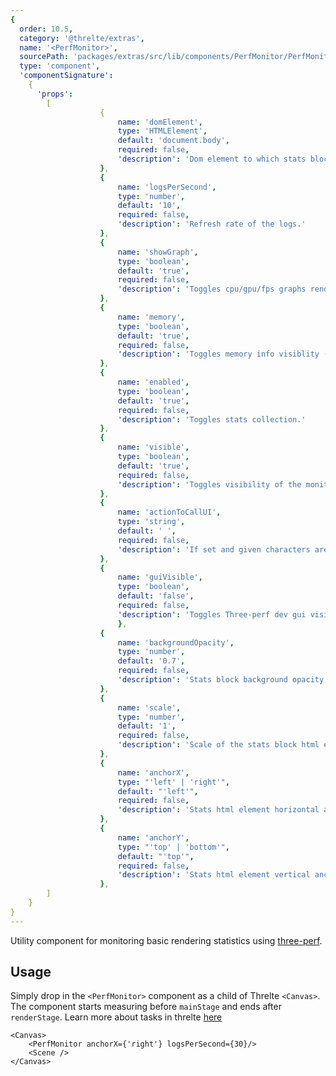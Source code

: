 ```yaml
---
{
  order: 10.5,
  category: '@threlte/extras',
  name: '<PerfMonitor>',
  sourcePath: 'packages/extras/src/lib/components/PerfMonitor/PerfMonitor.svelte',
  type: 'component',
  'componentSignature':
    {
      'props':
        [
					{
						name: 'domElement',
						type: 'HTMLElement',
						default: 'document.body',
						required: false,
						'description': 'Dom element to which stats block will be attached to.'
					},
					{
						name: 'logsPerSecond',
						type: 'number',
						default: '10',
						required: false,
						'description': 'Refresh rate of the logs.'
					},
					{
						name: 'showGraph',
						type: 'boolean',
						default: 'true',
						required: false,
						'description': 'Toggles cpu/gpu/fps graphs rendering.'
					},
					{
						name: 'memory',
						type: 'boolean',
						default: 'true',
						required: false,
						'description': 'Toggles memory info visiblity (geometries, textures, shaders)'
					},
					{
						name: 'enabled',
						type: 'boolean',
						default: 'true',
						required: false,
						'description': 'Toggles stats collection.'
					},
					{
						name: 'visible',
						type: 'boolean',
						default: 'true',
						required: false,
						'description': 'Toggles visibility of the monitor html element. Setting `false` does not stop collection of the stats.'
					},
					{
						name: 'actionToCallUI',
						type: 'string',
						default: ' ',
						required: false,
						'description': 'If set and given characters are typed in the the tab window, the three-perf dev gui will be shown. Disabled by default (empty string).'
					},
					{
						name: 'guiVisible',
						type: 'boolean',
						default: 'false',
						required: false,
						'description': 'Toggles Three-perf dev gui visiblity.'
						},
					{
						name: 'backgroundOpacity',
						type: 'number',
						default: '0.7',
						required: false,
						'description': 'Stats block background opacity level.'
					},
					{
						name: 'scale',
						type: 'number',
						default: '1',
						required: false,
						'description': 'Scale of the stats block html element.'
					},
					{
						name: 'anchorX',
						type: "'left' | 'right'",
						default: "'left'",
						required: false,
						'description': 'Stats html element horizontal anchor.'
					},
					{
						name: 'anchorY',
						type: "'top' | 'bottom'",
						default: "'top'",
						required: false,
						'description': 'Stats html element vertical anchor.'
					},
        ]
    }
}
---
```


Utility component for monitoring basic rendering statistics using [three-perf](https://github.com/TheoTheDev/three-perf).

<Example path="extras/perf-monitor" />

## Usage

Simply drop in the `<PerfMonitor>` component as a child of Threlte `<Canvas>`.
The component starts measuring before `mainStage` and ends after `renderStage`.
Learn more about tasks in threlte [here](/docs/learn/basics/scheduling-tasks)


```svelte
<Canvas>
	<PerfMonitor anchorX={'right'} logsPerSecond={30}/>
	<Scene />
</Canvas>
```
